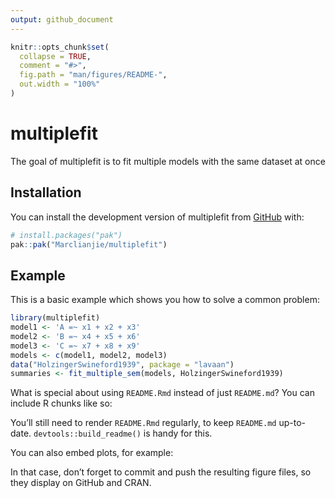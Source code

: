 ```yaml
---
output: github_document
---
```


<!-- README.md is generated from README.Rmd. Please edit that file -->

```r
knitr::opts_chunk$set(
  collapse = TRUE,
  comment = "#>",
  fig.path = "man/figures/README-",
  out.width = "100%"
)
```

# multiplefit

<!-- badges: start -->

<!-- badges: end -->

The goal of multiplefit is to fit multiple models with the same dataset at once

## Installation

You can install the development version of multiplefit from [GitHub](https://github.com/) with:

``` r
# install.packages("pak")
pak::pak("Marclianjie/multiplefit")
```

## Example

This is a basic example which shows you how to solve a common problem:

```r
library(multiplefit)
model1 <- 'A =~ x1 + x2 + x3'
model2 <- 'B =~ x4 + x5 + x6'
model3 <- 'C =~ x7 + x8 + x9'
models <- c(model1, model2, model3)
data("HolzingerSwineford1939", package = "lavaan")
summaries <- fit_multiple_sem(models, HolzingerSwineford1939)
```

What is special about using `README.Rmd` instead of just `README.md`? You can include R chunks like so:


You'll still need to render `README.Rmd` regularly, to keep `README.md` up-to-date. `devtools::build_readme()` is handy for this.

You can also embed plots, for example:

In that case, don't forget to commit and push the resulting figure files, so they display on GitHub and CRAN.
